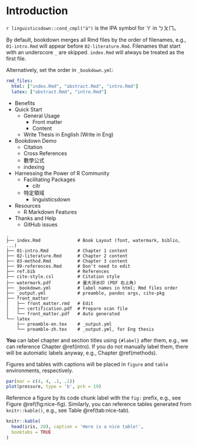 # Introduction {#intro}

`r linguisticsdown::cond_cmpl("ä")`
is the IPA symbol for ㄚ in ㄅㄆㄇ。


By default, bookdown merges all Rmd files by the order of filenames, e.g., `01-intro.Rmd` will appear before `02-literature.Rmd`. Filenames that start with an underscore `_` are skipped. `index.Rmd` will always be treated as the first file.

Alternatively, set the order in `_bookdown.yml`:

```yaml
rmd_files:
  html: ["index.Rmd", "abstract.Rmd", "intro.Rmd"]
  latex: ["abstract.Rmd", "intro.Rmd"]
```



- Benefits
- Quick Start
    - General Usage
        - Front matter
        - Content
    - Write Thesis in English (Write in Eng)
- Bookdown Demo
    - Citation
    - Cross References
    - 數學公式
    - indexing
- Harnessing the Power of R Community
    - Facilitating Packages
        - citr
    - 特定領域
        - linguisticsdown
- Resources
    - R Markdown Features
- Thanks and Help
    - GitHub issues

```
.
├── index.Rmd              # Book Layout (font, watermark, biblio, ...)
├── 01-intro.Rmd           # Chapter 1 content
├── 02-literature.Rmd      # Chapter 2 content
├── 03-method.Rmd          # Chapter 3 content
├── 99-references.Rmd      # Don't need to edit
├── ref.bib                # References
├── cite-style.csl         # Citation style
├── watermark.pdf          # 臺大浮水印 (PDF 右上角)   
├── _bookdown.yml          # label names in html; Rmd files order
├── _output.yml            # preamble, pandoc args, cite-pkg
├── front_matter
│   ├── front_matter.rmd   # Edit
│   ├── certification.pdf  # Prepare scan file
│   └── front_matter.pdf   # Auto generated
└── latex
    ├── preamble-en.tex    # _output.yml
    └── preamble-zh.tex    # _output.yml, for Eng thesis
```






**You** can label chapter and section titles using `{#label}` after them, e.g., we can reference Chapter \@ref(intro). If you do not manually label them, there will be automatic labels anyway, e.g., Chapter \@ref(methods).



Figures and tables with captions will be placed in `figure` and `table` environments, respectively.

```r
par(mar = c(4, 4, .1, .1))
plot(pressure, type = 'b', pch = 19)
```

Reference a figure by its code chunk label with the `fig:` prefix, e.g., see Figure \@ref(fig:nice-fig). Similarly, you can reference tables generated from `knitr::kable()`, e.g., see Table \@ref(tab:nice-tab).

```r
knitr::kable(
  head(iris, 20), caption = 'Here is a nice table!',
  booktabs = TRUE
)
```



